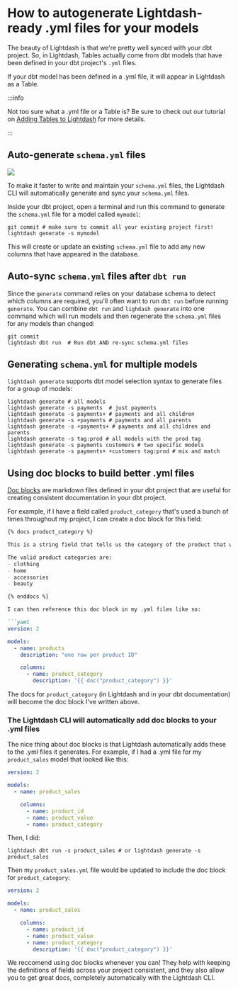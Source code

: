 # How to autogenerate Lightdash-ready .yml files for your models

The beauty of Lightdash is that we're pretty well synced with your dbt project. So, in Lightdash, Tables actually come from dbt models that have been defined in your dbt project's `.yml` files.

If your dbt model has been defined in a .yml file, it will appear in Lightdash as a Table. 

:::info

Not too sure what a .yml file or a Table is? Be sure to check out our tutorial on [Adding Tables to Lightdash](/guides/adding-tables-to-lightdash) for more details.

:::

## Auto-generate `schema.yml` files

<a href="https://www.loom.com/share/82833c5ea8a841dbb0ebdbcd878f85a1">
    <img src="https://cdn.loom.com/sessions/thumbnails/82833c5ea8a841dbb0ebdbcd878f85a1-with-play.gif" />
</a>

To make it faster to write and maintain your `schema.yml` files, the Lightdash CLI will automatically generate and 
sync your `schema.yml` files.

Inside your dbt project, open a terminal and run this command to generate the `schema.yml` file for a model called 
`mymodel`:

```shell
git commit # make sure to commit all your existing project first!
lightdash generate -s mymodel
```

This will create or update an existing `schema.yml` file to add any new columns that have appeared in the database. 

## Auto-sync `schema.yml` files after `dbt run` 

Since the `generate` command relies on your database schema to detect which columns are required, you'll often want
to run `dbt run` before running `generate`. You can combine `dbt run` and `lighdash generate` into one command which 
will run models and then regenerate the 
`schema.yml` files for any models than changed:

```shell
git commit
lightdash dbt run  # Run dbt AND re-sync schema.yml files
```

## Generating `schema.yml` for multiple models

`lightdash generate` supports dbt model selection syntax to generate files for a group of models:
```shell
lightdash generate # all models
lightdash generate -s payments  # just payments
lightdash generate -s payments+ # payments and all children
lightdash generate -s +payments # payments and all parents
lightdash generate -s +payments+ # payments and all children and parents
lightdash generate -s tag:prod # all models with the prod tag
lightdash generate -s payments customers # two specific models
lightdash generate -s payments+ +customers tag:prod # mix and match
```

## Using doc blocks to build better .yml files

[Doc blocks](https://docs.getdbt.com/docs/building-a-dbt-project/documentation#using-docs-blocks) are markdown files defined in your dbt project that are useful for creating consistent documentation in your dbt project.

For example, if I have a field called `product_category` that's used a bunch of times throughout my project, I can create a doc block for this field:

```markdown
{% docs product_category %}

This is a string field that tells us the category of the product that was sold. This is a higher level grouping than the `product_type`. Every `product_type` maps to a single `product_category`. 

The valid product categories are:
- clothing
- home
- accessories
- beauty

{% enddocs %}

I can then reference this doc block in my .yml files like so:

```yaml
version: 2

models:
  - name: products
    description: "one row per product ID"

    columns:
      - name: product_category
        description: '{{ doc("product_category") }}'
```

The docs for `product_category` (in Lightdash and in your dbt documentation) will become the doc block I've written above.

### The Lightdash CLI will automatically add doc blocks to your .yml files

The nice thing about doc blocks is that Lightdash automatically adds these to the .yml files it generates. For example, if I had a .yml file for my `product_sales` model that looked like this:

```yaml
version: 2

models:
  - name: product_sales

    columns:
      - name: product_id
      - name: product_value
      - name: product_category
```

Then, I did:

```shell
lightdash dbt run -s product_sales # or lightdash generate -s product_sales
```

Then my `product_sales.yml` file would be updated to include the doc block for `product_category`:

```yaml
version: 2

models:
  - name: product_sales

    columns:
      - name: product_id
      - name: product_value
      - name: product_category
        description: '{{ doc("product_category") }}'
```

We reccomend using doc blocks whenever you can! They help with keeping the definitions of fields across your project consistent, and they also allow you to get great docs, completely automatically with the Lightdash CLI.